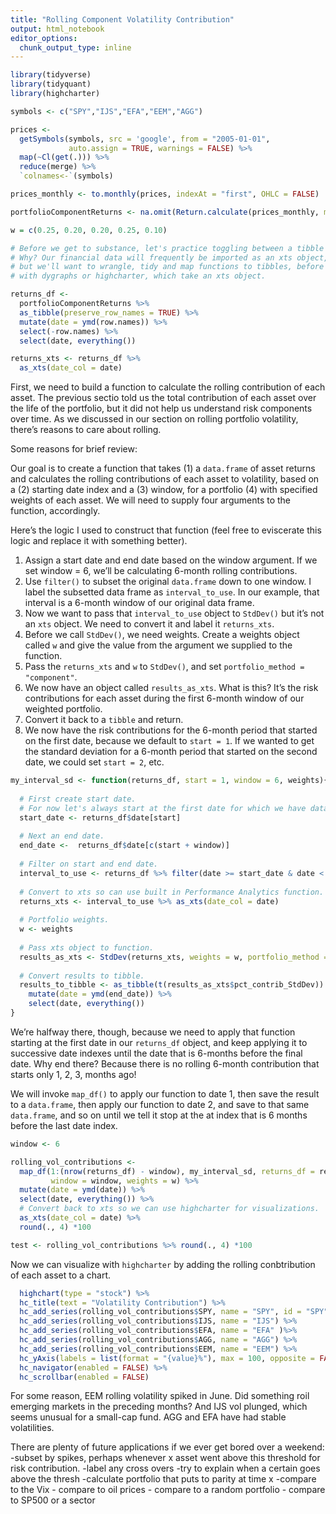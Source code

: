 ```yaml
---
title: "Rolling Component Volatility Contribution"
output: html_notebook
editor_options: 
  chunk_output_type: inline
---
```


```r
library(tidyverse)
library(tidyquant)
library(highcharter)
```

```r

symbols <- c("SPY","IJS","EFA","EEM","AGG")

prices <- 
  getSymbols(symbols, src = 'google', from = "2005-01-01", 
             auto.assign = TRUE, warnings = FALSE) %>% 
  map(~Cl(get(.))) %>% 
  reduce(merge) %>%
  `colnames<-`(symbols)

prices_monthly <- to.monthly(prices, indexAt = "first", OHLC = FALSE)

portfolioComponentReturns <- na.omit(Return.calculate(prices_monthly, method = "log"))

w = c(0.25, 0.20, 0.20, 0.25, 0.10)
```


```r
# Before we get to substance, let's practice toggling between a tibble and an xts. 
# Why? Our financial data will frequently be imported as an xts object, 
# but we'll want to wrangle, tidy and map functions to tibbles, before visualzing
# with dygraphs or highcharter, which take an xts object. 

returns_df <- 
  portfolioComponentReturns %>% 
  as_tibble(preserve_row_names = TRUE) %>% 
  mutate(date = ymd(row.names)) %>% 
  select(-row.names) %>% 
  select(date, everything())

returns_xts <- returns_df %>% 
  as_xts(date_col = date)
```

First, we need to build a function to calculate the rolling contribution of each asset.  The previous sectio told us the total contribution of each asset over the life of the portfolio, but it did not help us understand risk components over time. As we discussed in our section on rolling portfolio volatility, there's reasons to care about rolling. 

Some reasons for brief review:

Our goal is to create a function that takes (1) a `data.frame` of asset returns and calculates the rolling contributions of each asset to volatility, based on a (2) starting date index and a (3) window, for a portfolio (4) with specified weights of each asset.  We will need to supply four arguments to the function, accordingly.

Here's the logic I used to construct that function (feel free to eviscerate this logic and replace it with something better).  

1. Assign a start date and end date based on the window argument. If we set window = 6, we'll be calculating 6-month rolling contributions. 
2. Use `filter()` to subset the original `data.frame` down to one window. I label the subsetted data frame as `interval_to_use`. In our example, that interval is a 6-month window of our original data frame. 
3. Now we want to pass that `interval_to_use` object to `StdDev()` but it's not an `xts` object. We need to convert it and label it `returns_xts`. 
4. Before we call `StdDev()`, we need weights. Create a weights object called `w` and give the value from the argument we supplied to the function.
5. Pass the `returns_xts` and `w` to `StdDev()`, and set `portfolio_method = "component"`.
6. We now have an object called `results_as_xts`. What is this? It's the risk contributions for each asset during the first 6-month window of our weighted portfolio. 
7. Convert it back to a `tibble` and return.
8. We now have the risk contributions for the 6-month period that started on the first date, because we default to `start = 1`. If we wanted to get the standard deviation for a 6-month period that started on the second date, we could set `start = 2`, etc.

```r

my_interval_sd <- function(returns_df, start = 1, window = 6, weights){
  
  # First create start date. 
  # For now let's always start at the first date for which we have data. 
  start_date <- returns_df$date[start]
  
  # Next an end date.
  end_date <-  returns_df$date[c(start + window)]
  
  # Filter on start and end date.
  interval_to_use <- returns_df %>% filter(date >= start_date & date < end_date)
  
  # Convert to xts so can use built in Performance Analytics function.
  returns_xts <- interval_to_use %>% as_xts(date_col = date) 
  
  # Portfolio weights.
  w <- weights
  
  # Pass xts object to function.
  results_as_xts <- StdDev(returns_xts, weights = w, portfolio_method = "component")
  
  # Convert results to tibble.
  results_to_tibble <- as_tibble(t(results_as_xts$pct_contrib_StdDev)) %>% 
    mutate(date = ymd(end_date)) %>% 
    select(date, everything()) 
}
```

We're halfway there, though, because we need to apply that function starting at the first date in our `returns_df` object, and keep applying it to successive date indexes until the date that is 6-months before the final date. Why end there? Because there is no rolling 6-month contribution that starts only 1, 2, 3, months ago! 

We will invoke `map_df()` to apply our function to date 1, then save the result to a `data.frame`, then apply our function to date 2, and save to that same `data.frame`, and so on until we tell it stop at the at index that is 6 months before the last date index.

```r
window <- 6

rolling_vol_contributions <- 
  map_df(1:(nrow(returns_df) - window), my_interval_sd, returns_df = returns_df, 
         window = window, weights = w) %>%
  mutate(date = ymd(date)) %>% 
  select(date, everything()) %>%
  # Convert back to xts so we can use highcharter for visualizations.
  as_xts(date_col = date) %>% 
  round(., 4) *100

test <- rolling_vol_contributions %>% round(., 4) *100

```

Now we can visualize with `highcharter` by adding the rolling conbtribution of each asset to a chart. 

```r

  highchart(type = "stock") %>% 
  hc_title(text = "Volatility Contribution") %>%
  hc_add_series(rolling_vol_contributions$SPY, name = "SPY", id = "SPY") %>%
  hc_add_series(rolling_vol_contributions$IJS, name = "IJS") %>%
  hc_add_series(rolling_vol_contributions$EFA, name = "EFA" )%>%
  hc_add_series(rolling_vol_contributions$AGG, name = "AGG") %>%
  hc_add_series(rolling_vol_contributions$EEM, name = "EEM") %>%
  hc_yAxis(labels = list(format = "{value}%"), max = 100, opposite = FALSE) %>%
  hc_navigator(enabled = FALSE) %>% 
  hc_scrollbar(enabled = FALSE)
```

For some reason, EEM rolling volatility spiked in June. Did something roil emerging markets in the preceding months? And IJS vol plunged, which seems unusual for a small-cap fund. AGG and EFA have had stable volatilities. 

There are plenty of future applications if we ever get bored over a weekend: 
-subset by spikes, perhaps whenever x asset went above this threshold for risk contribution.
-label any cross overs
-try to explain when a certain goes above the thresh
-calculate portfolio that puts to parity at time x
-compare to the Vix
- compare to oil prices
- compare to a random portfolio
- compare to SP500 or a sector